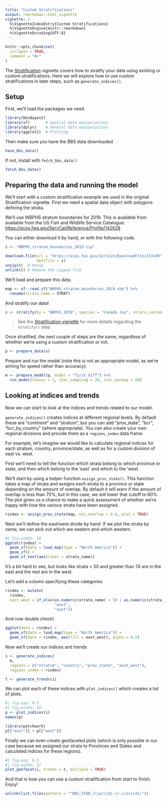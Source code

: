 ```yaml
---
title: "Custom Stratifications"
output: rmarkdown::html_vignette
vignette: >
  %\VignetteIndexEntry{Custom Stratifications}
  %\VignetteEngine{knitr::rmarkdown}
  %\VignetteEncoding{UTF-8}
---
```


```r
knitr::opts_chunk$set(
  collapse = TRUE,
  comment = "#>"
)
```


The [Stratification](./stratification.html) vignette covers how to stratify your data using existing or 
custom stratifications. Here we will explore how to use custom stratifications 
in later steps, such as `generate_indices()`.

## Setup

First, we'll load the packages we need.
```r
library(bbsBayes2)
library(sf)       # Spatial data manipulations
library(dplyr)    # General data manipulations
library(ggplot2)  # Plotting
```


Then make sure you have the BBS data downloaded
```r
have_bbs_data()
```

If not, install with `fetch_bbs_data()`
```r
fetch_bbs_data()
```

## Preparing the data and running the model

We'll start with a custom stratification example we used in the original
Stratification vignette. First we need a spatial data object with polygons 
defining the strata.

We'll use WBPHS stratum boundaries for 2019.
This is available from available from the US Fish and Wildlife Service Catalogue: <https://ecos.fws.gov/ServCat/Reference/Profile/142628>

You can either download it by hand, or with the following code.
```r
z <- "WBPHS_stratum_boundaries_2019.zip"

download.file(url = "https://ecos.fws.gov/ServCat/DownloadFile/213149",
              destfile = z)
unzip(t)  # Unzip
unlink(t) # Remove the zipped file
```

We'll load and prepare this data.
```r
map <- sf::read_sf("WBPHS_stratum_boundaries_2019.shp") %>%
  rename(strata_name = STRAT)
```

And stratify our data!
```r
s <- stratify(by = "WBPHS_2019", species = "Canada Jay", strata_custom = map)
```

> See the [Stratification vignette](./stratification.html) for more details 
> regarding the `stratify()` step.

Once stratified, the next couple of steps are the same, regardless of whether 
we're using a custom stratification or not.
```r
p <- prepare_data(s)
```

Prepare and run the model (note this is not an appropriate model, as we're aiming for speed
rather than accuracy).
```r
m <- prepare_model(p, model = "first_diff") %>%
  run_model(chains = 2, iter_sampling = 20, iter_warmup = 20)
```


## Looking at indices and trends

Now we can start to look at the indices and trends related to our model.

`generate_indices()` creates indices at different regional levels. By default
these are "continent" and "stratum", but you can add "prov_state", "bcr",
"bcr_by_country" (where appropriate). You can also create your own regional
divisions and provide them as a `regions_index` data frame.

For example, let's imagine we would like to calculate regional indices for 
each stratum, country, province/state, as well as for a custom division of 
east vs. west. 

First we'll need to tell the function which strata belong to which province or 
state, and then which belong to the 'east' and which to the 'west.

We'll start by using a helper function `assign_prov_state()`. This function
takes a map of strata and assigns each strata to a province or state
depending on the amount of overlap. By default it will warn if the amount of
overlap is less than 75%, but in this case, we will lower that cutoff to 60%.
The plot gives us a chance to make a quick assessment of whether we're happy 
with how the various strata have been assigned.

```r
rindex <- assign_prov_state(map, min_overlap = 0.6, plot = TRUE)
```

Next we'll define the east/west divide by hand. If we plot the strata by 
name, we can pick out which are eastern and which western.

```r
#| fig-width: 10
ggplot(rindex) +
  geom_sf(data = load_map(type = "North America")) +
  geom_sf() +
  geom_sf_text(aes(label = strata_name))
```

It's a bit hard to see, but looks like strata < 50 and greater than 74 are in the
east and the rest are in the west.

Let's add a column specifying these categories
```r
rindex <- mutate(
  rindex, 
  east_west = if_else(as.numeric(strata_name) < 50 | as.numeric(strata_name) > 74,
                      "west", 
                      "east"))
```

And now double check!

```r
ggplot(data = rindex) +
  geom_sf(data = load_map(type = "North America")) +
  geom_sf(data = rindex, aes(fill = east_west), alpha = 0.5)

```

Now we'll create our indices and trends
```r
i <- generate_indices(
  m, 
  regions = c("stratum", "country", "prov_state", "east_west"),
  regions_index = rindex)

t <- generate_trends(i)
```

We can plot each of these indices with `plot_indices()` which creates a list
of plots. 

```r
#| fig-asp: 0.5
#| fig-width: 10
p <- plot_indices(i)
names(p)

library(patchwork)
p[["east"]] + p[["west"]]
```

Finally we can even create geofaceted plots (which is only possible in our case
because we assigned our strata to Provinces and States and calculated indices
for these regions).
```r
#| fig-asp: 0.5
#| fig-width: 12
plot_geofacet(i, trends = t, multiple = TRUE)
```

And that is how you can use a custom stratification from start to finish. 
Enjoy!

```r
unlink(list.files(pattern = "^BBS_STAN_(\\w|\\d|-)+.(csv|rds)"))
```
